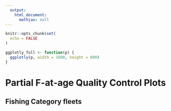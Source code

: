 ```yaml
---
  output:
    html_document:
      mathjax: null
---
```

<style>
.main-container {
    max-width: 90%
}
</style>

```r
knitr::opts_chunk$set(
  echo = FALSE
)

ggplotly_full <- function(p) {
  ggplotly(p, width = 1600, height = 800)
}
```

# Partial F-at-age Quality Control Plots {.tabset}

## Fishing Category fleets
